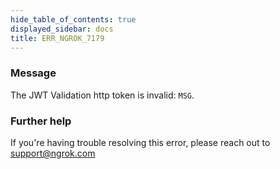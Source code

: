 ```yaml
---
hide_table_of_contents: true
displayed_sidebar: docs
title: ERR_NGROK_7179
---
```


### Message

The JWT Validation http token is invalid: `MSG`.

<ErrorDetails />

### Further help

If you're having trouble resolving this error, please reach out to [support@ngrok.com](mailto:support@ngrok.com?subject=Help%20with%20ERR_NGROK_7179)
